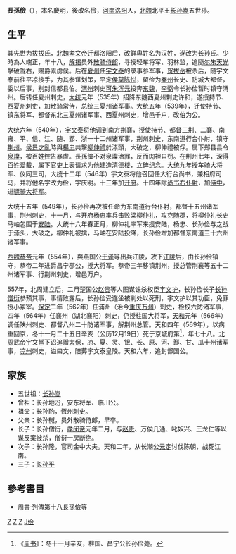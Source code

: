 '''長孫儉'''（{{bd|492年||569年|12月19日|catIdx=S}}），本名慶明，後改名儉，[[河南郡|河南]][[洛阳|洛阳]]人，[[北魏|北魏]]北平王[[长孙嵩|长孙嵩]]五世孙。

==生平==
其先世为[[拔拔氏|拔拔氏]]，[[北魏孝文帝|北魏孝文帝]]迁都洛阳后，改鲜卑姓名为汉姓，遂改为[[河南长孙氏|长孙氏]]。少時為人端正，年十八，[[解褐|解褐]]员外[[散骑侍郎|散骑侍郎]]，寻授轻车将军、羽林监，追隨[[尔朱天光|尔朱天光]]擊破陇右，赐爵索虏侯。后在[[夏州|夏州]]任[[宇文泰|宇文泰]]的录事参军事，[[贺拔岳|贺拔岳]]被杀后，随宇文泰前往平凉接手，为其参谋划策，平定[[侯莫陈悦|侯莫陈悦]]，留俭为[[秦州|秦州]]长史、防城大都督，委以后事，别封信都县伯。[[渭州|渭州]]刺史[[可朱浑元|可朱浑元]]投奔[[东魏|东魏]]，[[李弼|李弼]]令长孙俭暂时镇守渭州。后转任夏州刺史，[[大统|大统]]元年（535年）招降东魏西夏州刺史许和，遂授持节、西夏州刺史，加散骑常侍，总统三夏州诸军事。大统五年（539年），迁使持节、镇东将军、都督东北三夏州诸军事、西夏州刺史，增邑千户，改伯为公。

大统六年（540年），[[宇文泰|宇文泰]]将他调到南方荆襄，授使持节、都督三荆、二襄、南雍、平、信、江、随、郢、浙一十二州诸军事，荆州刺史，东南道行台仆射，镇守[[荆州|荆州]]。[[侯景之亂|侯景之亂]]時與[[楊忠|楊忠]]共擊[[柳仲禮|柳仲禮]]於漴頭，大破之，柳仲禮被俘。属下郑县县令[[泉璨|泉璨]]，被百姓控告暴虐。長孫儉不对泉璨治罪，反而肉袒自罚。在荆州七年，深得百姓爱戴，属下官吏上表请求为他建造清德楼，立碑纪念。大统九年授车骑大将军、仪同三司，大统十二年（546年）宇文泰将他召回任大行台尚书，兼相府司马，并将他名字改为俭，字庆明。十三年加[[开府|开府]]。十四年除[[尚书右仆射|尚书右仆射]]，加[[侍中|侍中]]，进[[骠骑大将军|骠骑大将军]]。

大统十五年（549年），长孙俭再次被任命为东南道行台仆射，都督十五州诸军事，荆州刺史，十一月，与开府[[杨忠|杨忠]]率兵击败梁[[柳仲礼|柳仲礼]]，攻克[[随郡|随郡]]，将柳仲礼长史马岫包围于[[安陆|安陆]]。大统十六年春正月，柳仲礼率军来援安陆，杨忠、长孙俭与之战于漴头，大破之，柳仲礼被擒，马岫在安陆投降，长孙俭增加都督东南道三十六州诸军事。

[[西魏恭帝|西魏恭帝]]元年（554年），與燕国公[[于谨|于谨]]等出兵江陵，攻下[[江陵|江陵]]后，由长孙俭镇守，恭帝二年进爵昌宁郡公，授大将军。恭帝三年移镇荆州，授总管荆襄等五十二州诸军事、行荆州刺史，增邑万户。

557年，北周建立后，二月楚国公[[赵贵|赵贵]]等人图谋诛杀权臣[[宇文护|宇文护]]，长孙俭长子[[长孙僧衍|长孙僧衍]]参预其事，事情败露后，长孙俭受连坐被判处以死刑，宇文护以其功臣，免罪授小冢宰。[[保定|保定]]二年（562年）任浦州（治今[[重庆|重庆]][[万州|万州]]）刺史，检校六防诸军事，四年（564年）任襄州（湖北襄阳）刺史，仍授柱国大将军，[[天和_(北周)|天和]]元年（566年）调任陕州刺史、都督八州二十防诸军事，解荆州总管。天和四年（569年），以病重回京，冬十一月二十五日辛亥（公历12月19日）死于京城府第<ref>《[[周书|周书]]》：冬十一月辛亥，柱国、昌宁公长孙俭薨。</ref>，年七十八。[[北周武帝|北周武帝]]宇文邕下诏追赠[[太保|太保]]，凉、夏、灵、银、长、原、河、鄯、甘、瓜十州诸军事，[[凉州|凉州]]刺史，谥曰文，陪葬宇文泰皇陵。天和六年，追封鄫国公。


==家族==
{{main|河南长孙氏世系图}}

* 五世祖：[[长孙嵩|长孙嵩]]
* 曾祖：长孙地汾，安东将军、临川公。
* 祖父：长孙酌，恆州刺史。
* 父亲：长孙戫，员外散骑侍郎，早卒。
* 长子：长孙僧衍，[[宇文觉|孝闵帝]]元年二月，与[[赵贵|赵贵]]、万俟几通、叱奴兴、王龙仁等以谋反案被杀，僧衍一房断绝。
* 次子：长孙隆，官司金中大夫。天和二年，从长潮公[[元定|元定]]讨伐陈朝，战死江南。
* 三子：[[长孙平|长孙平]]

==參考書目==
*周書·列傳第十八長孫儉等
<references/>

[[Category:北周政治人物|Z]]
[[Category:北周军事人物|Z]]
[[Category:洛阳人|Z]]
[[Category:長孫姓|J俭]]